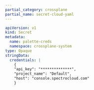 ```yaml
---
partial_category: crossplane
partial_name: secret-cloud-yaml
---
```


```yaml hideClipboard title="Example output" {10-12}
apiVersion: v1
kind: Secret
metadata:
  name: palette-creds
  namespace: crossplane-system
type: Opaque
stringData:
  credentials: |
    {
    "api_key": "**************",
    "project_name": "Default",
    "host": "console.spectrocloud.com"
    }
 ```